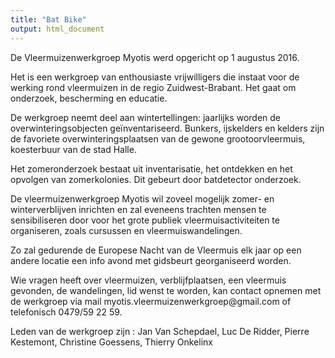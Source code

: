 ```yaml
---
title: "Bat Bike"
output: html_document
---
```


De Vleermuizenwerkgroep Myotis werd opgericht op 1 augustus 2016.

Het is een werkgroep van enthousiaste vrijwilligers die instaat  voor de werking rond vleermuizen in de regio Zuidwest-Brabant.  Het gaat om onderzoek, bescherming en educatie.

De werkgroep neemt deel aan wintertellingen: jaarlijks worden de overwinteringsobjecten geïnventariseerd. Bunkers, ijskelders en kelders zijn de favoriete overwinteringsplaatsen van de  gewone grootoorvleermuis, koesterbuur van de stad Halle.

Het zomeronderzoek bestaat uit inventarisatie,  het ontdekken en het opvolgen van zomerkolonies. Dit gebeurt door batdetector onderzoek.

De vleermuizenwerkgroep Myotis wil zoveel mogelijk zomer- en winterverblijven inrichten en zal eveneens trachten mensen te sensibiliseren door voor het grote publiek vleermuisactiviteiten te organiseren, zoals cursussen en vleermuiswandelingen.

Zo zal gedurende de Europese Nacht van de Vleermuis elk jaar op een andere locatie een info avond met gidsbeurt georganiseerd worden.   

Wie vragen heeft over vleermuizen, verblijfplaatsen, een vleermuis gevonden, de wandelingen, lid wenst te worden, kan contact opnemen met de werkgroep via mail  myotis.vleermuizenwerkgroep@gmail.com of telefonisch 0479/59 22 59.

Leden van de werkgroep zijn : Jan Van Schepdael, Luc De Ridder, Pierre Kestemont, Christine Goessens, Thierry Onkelinx

